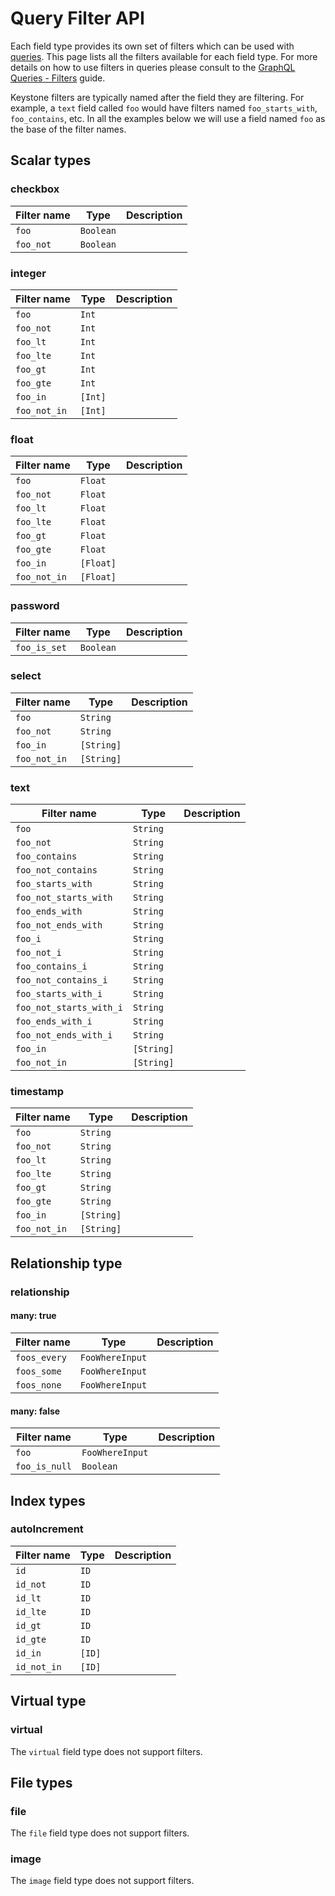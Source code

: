
# Query Filter API

Each field type provides its own set of filters which can be used with [queries](./graphql#all-users).
This page lists all the filters available for each field type.
For more details on how to use filters in queries please consult to the [GraphQL Queries - Filters](../guides/filters) guide.

Keystone filters are typically named after the field they are filtering. For example, a `text` field called `foo` would have filters named `foo_starts_with`, `foo_contains`, etc.
In all the examples below we will use a field named `foo` as the base of the filter names.

## Scalar types

### checkbox

| **Filter name** | **Type**  | **Description** |
| --------------- | --------- | --------------- |
| `foo`           | `Boolean` |                 |
| `foo_not`       | `Boolean` |                 |

### integer

| **Filter name** | **Type** | **Description** |
| --------------- | -------- | --------------- |
| `foo`           | `Int`    |                 |
| `foo_not`       | `Int`    |                 |
| `foo_lt`        | `Int`    |                 |
| `foo_lte`       | `Int`    |                 |
| `foo_gt`        | `Int`    |                 |
| `foo_gte`       | `Int`    |                 |
| `foo_in`        | `[Int]`  |                 |
| `foo_not_in`    | `[Int]`  |                 |

### float

| **Filter name** | **Type**  | **Description** |
| --------------- | --------- | --------------- |
| `foo`           | `Float`   |                 |
| `foo_not`       | `Float`   |                 |
| `foo_lt`        | `Float`   |                 |
| `foo_lte`       | `Float`   |                 |
| `foo_gt`        | `Float`   |                 |
| `foo_gte`       | `Float`   |                 |
| `foo_in`        | `[Float]` |                 |
| `foo_not_in`    | `[Float]` |                 |

### password

| **Filter name** | **Type**  | **Description** |
| --------------- | --------- | --------------- |
| `foo_is_set`    | `Boolean` |                 |

### select

| **Filter name** | **Type**   | **Description** |
| --------------- | ---------- | --------------- |
| `foo`           | `String`   |                 |
| `foo_not`       | `String`   |                 |
| `foo_in`        | `[String]` |                 |
| `foo_not_in`    | `[String]` |                 |

### text

| **Filter name**         | **Type**   | **Description** |
| ----------------------- | ---------- | --------------- |
| `foo`                   | `String`   |                 |
| `foo_not`               | `String`   |                 |
| `foo_contains`          | `String`   |                 |
| `foo_not_contains`      | `String`   |                 |
| `foo_starts_with`       | `String`   |                 |
| `foo_not_starts_with`   | `String`   |                 |
| `foo_ends_with`         | `String`   |                 |
| `foo_not_ends_with`     | `String`   |                 |
| `foo_i`                 | `String`   |                 |
| `foo_not_i`             | `String`   |                 |
| `foo_contains_i`        | `String`   |                 |
| `foo_not_contains_i`    | `String`   |                 |
| `foo_starts_with_i`     | `String`   |                 |
| `foo_not_starts_with_i` | `String`   |                 |
| `foo_ends_with_i`       | `String`   |                 |
| `foo_not_ends_with_i`   | `String`   |                 |
| `foo_in`                | `[String]` |                 |
| `foo_not_in`            | `[String]` |                 |

### timestamp

| **Filter name** | **Type**   | **Description** |
| --------------- | ---------- | --------------- |
| `foo`           | `String`   |                 |
| `foo_not`       | `String`   |                 |
| `foo_lt`        | `String`   |                 |
| `foo_lte`       | `String`   |                 |
| `foo_gt`        | `String`   |                 |
| `foo_gte`       | `String`   |                 |
| `foo_in`        | `[String]` |                 |
| `foo_not_in`    | `[String]` |                 |

## Relationship type

### relationship

#### many: true

| **Filter name** | **Type**        | **Description** |
| --------------- | --------------- | --------------- |
| `foos_every`    | `FooWhereInput` |                 |
| `foos_some`     | `FooWhereInput` |                 |
| `foos_none`     | `FooWhereInput` |                 |

#### many: false

| **Filter name** | **Type**        | **Description** |
| --------------- | --------------- | --------------- |
| `foo`           | `FooWhereInput` |                 |
| `foo_is_null`   | `Boolean`       |                 |

## Index types

### autoIncrement

| **Filter name** | **Type** | **Description** |
| --------------- | -------- | --------------- |
| `id`            | `ID`     |                 |
| `id_not`        | `ID`     |                 |
| `id_lt`         | `ID`     |                 |
| `id_lte`        | `ID`     |                 |
| `id_gt`         | `ID`     |                 |
| `id_gte`        | `ID`     |                 |
| `id_in`         | `[ID]`   |                 |
| `id_not_in`     | `[ID]`   |                 |

## Virtual type

### virtual

The `virtual` field type does not support filters.

## File types

### file

The `file` field type does not support filters.

### image

The `image` field type does not support filters.

